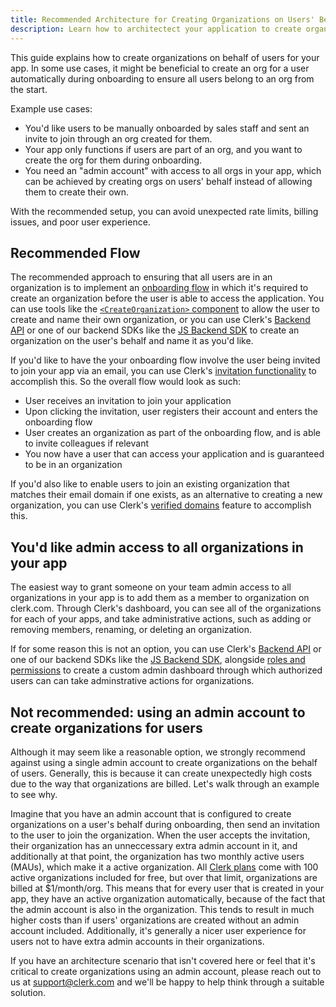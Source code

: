 ```yaml
---
title: Recommended Architecture for Creating Organizations on Users' Behalf
description: Learn how to architectect your application to create organizations on users' behalf without running into rate limits and billing issues.
---
```


This guide explains how to create organizations on behalf of users for your app. In some use cases, it might be beneficial to create an org for a user automatically during onboarding to ensure all users belong to an org from the start. 

Example use cases:
- You'd like users to be manually onboarded by sales staff and sent an invite to join through an org created for them.
- Your app only functions if users are part of an org, and you want to create the org for them during onboarding.
- You need an "admin account" with access to all orgs in your app, which can be achieved by creating orgs on users' behalf instead of allowing them to create their own.

With the recommended setup, you can avoid unexpected rate limits, billing issues, and poor user experience.

## Recommended Flow

The recommended approach to ensuring that all users are in an organization is to implement an [onboarding flow](/docs/guides/add-onboarding-flow) in which it's required to create an organization before the user is able to access the application. You can use tools like the [`<CreateOrganization>` component](/docs/components/organization/create-organization) to allow the user to create and name their own organization, or you can use Clerk's [Backend API](/docs/reference/backend-api/tag/Organizations#operation/CreateOrganization) or one of our backend SDKs like the [JS Backend SDK](/docs/references/backend/organization/create-organization) to create an organization on the user's behalf and name it as you'd like.

If you'd like to have the your onboarding flow involve the user being invited to join your app via an email, you can use Clerk's [invitation functionality](/docs/users/invitations) to accomplish this. So the overall flow would look as such:

- User receives an invitation to join your application
- Upon clicking the invitation, user registers their account and enters the onboarding flow
- User creates an organization as part of the onboarding flow, and is able to invite colleagues if relevant
- You now have a user that can access your application and is guaranteed to be in an organization

If you'd also like to enable users to join an existing organization that matches their email domain if one exists, as an alternative to creating a new organization, you can use Clerk's [verified domains](/docs/organizations/verified-domains) feature to accomplish this.

## You'd like admin access to all organizations in your app

The easiest way to grant someone on your team admin access to all organizations in your app is to add them as a member to organization on clerk.com. Through Clerk's dashboard, you can see all of the organizations for each of your apps, and take administrative actions, such as adding or removing members, renaming, or deleting an organization.

If for some reason this is not an option, you can use Clerk's [Backend API](/docs/reference/backend-api) or one of our backend SDKs like the [JS Backend SDK](/docs/references/backend/overview), alongside [roles and permissions](/docs/organizations/roles-permissions) to create a custom admin dashboard through which authorized users can can take adminstrative actions for organizations.

## Not recommended: using an admin account to create organizations for users

Although it may seem like a reasonable option, we strongly recommend against using a single admin account to create organizations on the behalf of users. Generally, this is because it can create unexpectedly high costs due to the way that organizations are billed. Let's walk through an example to see why.

Imagine that you have an admin account that is configured to create organizations on a user's behalf during onboarding, then send an invitation to the user to join the organization. When the user accepts the invitation, their organization has an unneccessary extra admin account in it, and additionally at that point, the organization has two monthly active users (MAUs), which make it a active organization. All [Clerk plans](https://clerk.com/pricing) come with 100 active organizations included for free, but over that limit, organizations are billed at $1/month/org. This means that for every user that is created in your app, they have an active organization automatically, because of the fact that the admin account is also in the organization. This tends to result in much higher costs than if users' organizations are created without an admin account included. Additionally, it's generally a nicer user experience for users not to have extra admin accounts in their organizations.

If you have an architecture scenario that isn't covered here or feel that it's critical to create organizations using an admin account, please reach out to us at [support@clerk.com](mailto:support@clerk.com) and we'll be happy to help think through a suitable solution.
